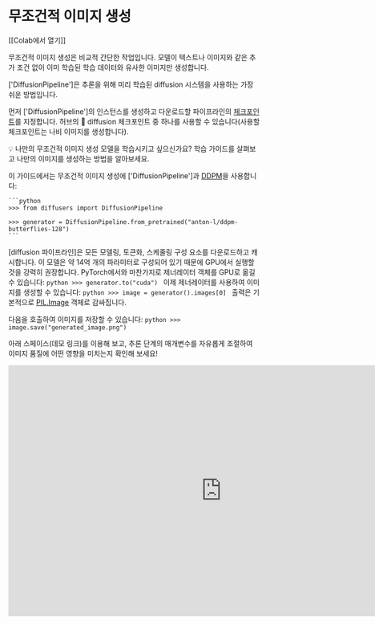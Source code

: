 <!--Copyright 2023 The HuggingFace Team. All rights reserved.

Licensed under the Apache License, Version 2.0 (the "License"); you may not use this file except in compliance with
the License. You may obtain a copy of the License at

http://www.apache.org/licenses/LICENSE-2.0

Unless required by applicable law or agreed to in writing, software distributed under the License is distributed on
an "AS IS" BASIS, WITHOUT WARRANTIES OR CONDITIONS OF ANY KIND, either express or implied. See the License for the
specific language governing permissions and limitations under the License.
-->

# 무조건적 이미지 생성

[[Colab에서 열기]]

무조건적 이미지 생성은 비교적 간단한 작업입니다. 모델이 텍스트나 이미지와 같은 추가 조건 없이 이미 학습된 학습 데이터와 유사한 이미지만 생성합니다.

['DiffusionPipeline']은 추론을 위해 미리 학습된 diffusion 시스템을 사용하는 가장 쉬운 방법입니다.

먼저 ['DiffusionPipeline']의 인스턴스를 생성하고 다운로드할 파이프라인의 [체크포인트](https://huggingface.co/models?library=diffusers&sort=downloads)를 지정합니다. 허브의 🧨 diffusion 체크포인트 중 하나를 사용할 수 있습니다(사용할 체크포인트는 나비 이미지를 생성합니다).

<Tip>

💡 나만의 무조건적 이미지 생성 모델을 학습시키고 싶으신가요? 학습 가이드를 살펴보고 나만의 이미지를 생성하는 방법을 알아보세요.

</Tip>


이 가이드에서는 무조건적 이미지 생성에 ['DiffusionPipeline']과 [DDPM](https://arxiv.org/abs/2006.11239)을 사용합니다:

	```python
	>>> from diffusers import DiffusionPipeline

	>>> generator = DiffusionPipeline.from_pretrained("anton-l/ddpm-butterflies-128")
	```
[diffusion 파이프라인]은 모든 모델링, 토큰화, 스케줄링 구성 요소를 다운로드하고 캐시합니다. 이 모델은 약 14억 개의 파라미터로 구성되어 있기 때문에 GPU에서 실행할 것을 강력히 권장합니다. PyTorch에서와 마찬가지로 제너레이터 객체를 GPU로 옮길 수 있습니다:
	```python
	>>> generator.to("cuda")
	```
이제 제너레이터를 사용하여 이미지를 생성할 수 있습니다:
	```python
	>>> image = generator().images[0]
	```
출력은 기본적으로 [PIL.Image](https://pillow.readthedocs.io/en/stable/reference/Image.html?highlight=image#the-image-class) 객체로 감싸집니다.

다음을 호출하여 이미지를 저장할 수 있습니다:
	```python
	>>> image.save("generated_image.png")
	```
	
아래 스페이스(데모 링크)를 이용해 보고, 추론 단계의 매개변수를 자유롭게 조절하여 이미지 품질에 어떤 영향을 미치는지 확인해 보세요!

<iframe src="https://stevhliu-ddpm-butterflies-128.hf.space" frameborder="0" width="850" height="500"></iframe>


